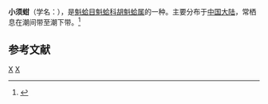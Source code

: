 {{Speciesbox 
| taxon = Barbatia parva
| binomial_authority = G. B. Sowerby I, 1833
}}
'''小须蚶'''（学名：''{{lang|la|Barbatia parva}}''），是[[魁蛤目|魁蛤目]][[魁蛤科|魁蛤科]][[胡魁蛤属|胡魁蛤属]]的一种。主要分布于[[中国大陆|中国大陆]]，常栖息在潮间带至潮下带。<ref>{{cite web|url=http://shell.sinica.edu.tw/chinese/shellbase_detail.php?science_no=3584|title=国际贝库：小须蚶|publisher=台湾贝类资料库|accessdate=2009-08-11|archive-date=2016-03-04|archive-url=https://web.archive.org/web/20160304102203/http://shell.sinica.edu.tw/chinese/shellbase_detail.php?science_no=3584|dead-url=no}}</ref>

== 参考文献 ==
{{reflist|2}}
{{Taxonbar|from=Q13434867}}

[[Category:鬍魁蛤屬|X]]
[[Category:_1833年描述的动物|X]]